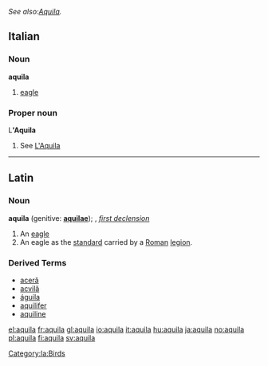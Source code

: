 ''See also:[[Aquila]].''
==Italian==
===Noun===
'''aquila''' {{f}}

# [[eagle]]

===Proper noun===
L''''Aquila'''

# See [[L'Aquila]]

----

==Latin==
===Noun===
'''aquila''' (genitive: '''[[aquilae]]'''); {{f}}, ''[[Wiktionary Appendix:Latin first declension|first declension]]''

# An [[eagle]]
# An eagle as the [[standard]] carried by a [[Roman]] [[legion]].

===Derived Terms===
*[[aceră]]
*[[acvilă]]
*[[águila]] {{f}}
*[[aquilifer]]
*[[aquiline]]

[[Category:la:Birds]]

[[el:aquila]]
[[fr:aquila]]
[[gl:aquila]]
[[io:aquila]]
[[it:aquila]]
[[hu:aquila]]
[[ja:aquila]]
[[no:aquila]]
[[pl:aquila]]
[[fi:aquila]]
[[sv:aquila]]